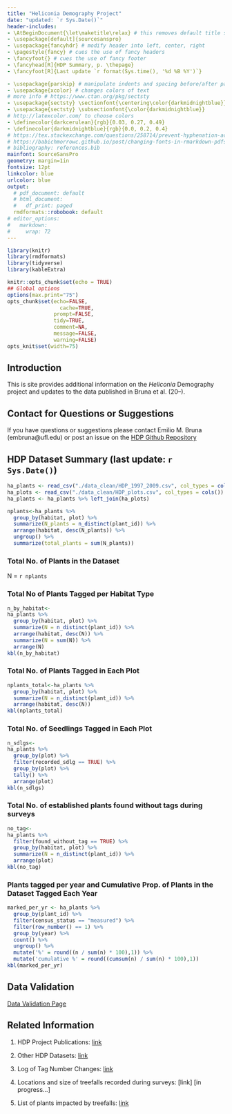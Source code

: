 ```yaml
---
title: "Heliconia Demography Project"
date: "updated: `r Sys.Date()`"
header-includes:
- \AtBeginDocument{\let\maketitle\relax} # this removes default title section
- \usepackage[default]{sourcesanspro}
- \usepackage{fancyhdr} # modify header into left, center, right
- \pagestyle{fancy} # cues the use of fancy headers
- \fancyfoot{} # cues the use of fancy footer
- \fancyhead[R]{HDP Summary, p. \thepage} 
- \fancyfoot[R]{Last update `r format(Sys.time(), '%d %B %Y')`}

- \usepackage{parskip} # manipulate indents and spacing before/after paragra phs 
- \usepackage{xcolor} # changes colors of text
# more info # https://www.ctan.org/pkg/sectsty
- \usepackage{sectsty} \sectionfont{\centering\color{darkmidnightblue}}
- \usepackage{sectsty} \subsectionfont{\color{darkmidnightblue}}
# http://latexcolor.com/ to choose colors
- \definecolor{darkcerulean}{rgb}{0.03, 0.27, 0.49}
- \definecolor{darkmidnightblue}{rgb}{0.0, 0.2, 0.4}
# https://tex.stackexchange.com/questions/258714/prevent-hyphenation-across-lines-enforce-right-margin
# https://babichmorrowc.github.io/post/changing-fonts-in-rmarkdown-pdfs/
# bibliography: references.bib
mainfont: SourceSansPro
geometry: margin=1in
fontsize: 12pt
linkcolor: blue
urlcolor: blue
output:
  # pdf_document: default
  # html_document:
  #   df_print: paged
  rmdformats::robobook: default
# editor_options: 
#   markdown: 
#     wrap: 72
---
```




```r
library(knitr)
library(rmdformats)
library(tidyverse)
library(kableExtra)

knitr::opts_chunk$set(echo = TRUE)
## Global options
options(max.print="75")
opts_chunk$set(echo=FALSE,
	             cache=TRUE,
               prompt=FALSE,
               tidy=TRUE,
               comment=NA,
               message=FALSE,
               warning=FALSE)
opts_knit$set(width=75)
```

## Introduction

This is site provides additional information on the _Heliconia_ Demography project and updates to the data published in Bruna et al. (20--).

## Contact for Questions or Suggestions

If you have questions or suggestions please contact Emilio M. Bruna (embruna@ufl.edu) or post an issue on the [HDP Github Repository](link)


## HDP Dataset Summary (last update: `r Sys.Date()`)

```r

ha_plants <- read_csv("./data_clean/HDP_1997_2009.csv", col_types = cols())
ha_plots <- read_csv("./data_clean/HDP_plots.csv", col_types = cols())
ha_plants <- ha_plants %>% left_join(ha_plots)
```



```r
nplants<-ha_plants %>%
  group_by(habitat, plot) %>%
  summarize(N_plants = n_distinct(plant_id)) %>%
  arrange(habitat, desc(N_plants)) %>%
  ungroup() %>%
  summarize(total_plants = sum(N_plants))
```


### Total No. of Plants in the Dataset

N = `r nplants`


### Total No of Plants Tagged per Habitat Type

```r
n_by_habitat<-
ha_plants %>%
  group_by(habitat, plot) %>%
  summarize(N = n_distinct(plant_id)) %>%
  arrange(habitat, desc(N)) %>%
  summarize(N = sum(N)) %>% 
  arrange(N)
kbl(n_by_habitat)
```



### Total No. of Plants Tagged in Each Plot

```r
nplants_total<-ha_plants %>%
  group_by(habitat, plot) %>%
  summarize(N = n_distinct(plant_id)) %>%
  arrange(habitat, desc(N))
kbl(nplants_total)
```


### Total No. of Seedlings Tagged in Each Plot

```r
n_sdlgs<-
ha_plants %>%
  group_by(plot) %>%
  filter(recorded_sdlg == TRUE) %>%
  group_by(plot) %>%
  tally() %>%
  arrange(plot)
kbl(n_sdlgs)
```

### Total No. of established plants found without tags during surveys

```r
no_tag<-
ha_plants %>%
  filter(found_without_tag == TRUE) %>%
  group_by(habitat, plot) %>%
  summarize(N = n_distinct(plant_id)) %>% 
  arrange(plot)
kbl(no_tag)
```



### Plants tagged per year and Cumulative Prop. of Plants in the Dataset Tagged Each Year 
```r
marked_per_yr <- ha_plants %>%
  group_by(plant_id) %>%
  filter(census_status == "measured") %>%
  filter(row_number() == 1) %>% 
  group_by(year) %>%
  count() %>%
  ungroup() %>%
  mutate('%' = round((n / sum(n) * 100),1)) %>%
  mutate('cumulative %' = round((cumsum(n) / sum(n) * 100),1))
kbl(marked_per_yr)
```


## Data Validation

[Data Validation Page](https://brunalab.github.io/HeliconiaSurveys/data_validation.html)

## Related Information 

1. HDP Project Publications:  [link](https://brunalab.github.io/HeliconiaSurveys/hdp_papers.html)

1. Other HDP Datasets: [link](https://brunalab.github.io/HeliconiaSurveys/hdp_datasets.html)

1. Log of Tag Number Changes:  [link](https://github.com/BrunaLab/HeliconiaSurveys/blob/1649ea958df1fc2da0187693bca40ce38bebb759/data_clean/tag_changes.csv)

1. Locations and size of treefalls recorded during surveys: [link] [in progress...]

1. List of plants impacted by treefalls: [link](https://github.com/BrunaLab/HeliconiaSurveys/blob/ca06ba6c501ad2bb6a43c6a6636cb09afccb5614/data_clean/treefall_impacts.csv)
